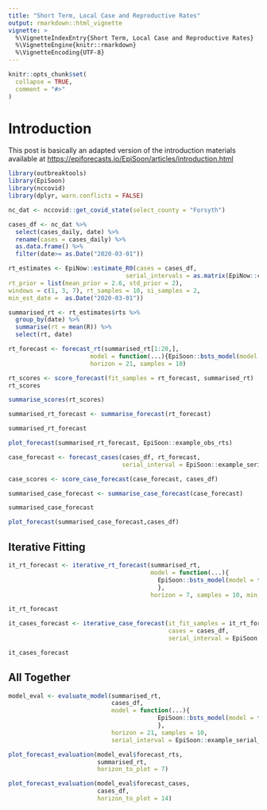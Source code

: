 ```yaml
---
title: "Short Term, Local Case and Reproductive Rates"
output: rmarkdown::html_vignette
vignette: >
  %\VignetteIndexEntry{Short Term, Local Case and Reproductive Rates}
  %\VignetteEngine{knitr::rmarkdown}
  %\VignetteEncoding{UTF-8}
---
```


```r
knitr::opts_chunk$set(
  collapse = TRUE,
  comment = "#>"
)
```

# Introduction

This post is basically an adapted version of the introduction materials available at <https://epiforecasts.io/EpiSoon/articles/introduction.html>


```r
library(outbreaktools)
library(EpiSoon)
library(nccovid)
library(dplyr, warn.conflicts = FALSE)
```


```r
nc_dat <- nccovid::get_covid_state(select_county = "Forsyth")

cases_df <- nc_dat %>% 
  select(cases_daily, date) %>% 
  rename(cases = cases_daily) %>% 
  as.data.frame() %>% 
  filter(date>= as.Date("2020-03-01"))
```

```r
rt_estimates <- EpiNow::estimate_R0(cases = cases_df,
                                 serial_intervals = as.matrix(EpiNow::covid_serial_intervals[,1]),
rt_prior = list(mean_prior = 2.6, std_prior = 2),
windows = c(1, 3, 7), rt_samples = 10, si_samples = 2,
min_est_date =  as.Date("2020-03-01"))
```

```r
summarised_rt <- rt_estimates$rts %>% 
  group_by(date) %>% 
  summarise(rt = mean(R)) %>% 
  select(rt, date)
```



```r

rt_forecast <- forecast_rt(summarised_rt[1:20,],
                       model = function(...){EpiSoon::bsts_model(model = function(ss, y){bsts::AddAutoAr(ss, y = y, lags = 10)}, ...)},
                       horizon = 21, samples = 10)
```


```r
rt_scores <- score_forecast(fit_samples = rt_forecast, summarised_rt)
rt_scores
```

```r
summarise_scores(rt_scores)
```


```r
summarised_rt_forecast <- summarise_forecast(rt_forecast)
```

```r
summarised_rt_forecast
```


```r
plot_forecast(summarised_rt_forecast, EpiSoon::example_obs_rts)
```

```r
case_forecast <- forecast_cases(cases_df, rt_forecast,
                                serial_interval = EpiSoon::example_serial_interval)
```

```r
case_scores <- score_case_forecast(case_forecast, cases_df)
```

```r
summarised_case_forecast <- summarise_case_forecast(case_forecast)

summarised_case_forecast
```

```r
plot_forecast(summarised_case_forecast,cases_df)
```

## Iterative Fitting

```r
it_rt_forecast <- iterative_rt_forecast(summarised_rt,
                                        model = function(...){
                                          EpiSoon::bsts_model(model = function(ss, y){bsts::AddAutoAr(ss, y = y, lags = 10)}, ...)
                                          },
                                        horizon = 7, samples = 10, min_points = 4)
```

```r
it_rt_forecast
```

```r
it_cases_forecast <- iterative_case_forecast(it_fit_samples = it_rt_forecast,
                                             cases = cases_df,
                                             serial_interval = EpiSoon::example_serial_interval)

it_cases_forecast
```

## All Together

```r
model_eval <- evaluate_model(summarised_rt,
                             cases_df,
                             model = function(...){
                                          EpiSoon::bsts_model(model = function(ss, y){bsts::AddAutoAr(ss, y = y, lags = 10)}, ...)
                                          },
                             horizon = 21, samples = 10,
                             serial_interval = EpiSoon::example_serial_interval)
```

```r
plot_forecast_evaluation(model_eval$forecast_rts,
                         summarised_rt,
                         horizon_to_plot = 7)
```

```r
plot_forecast_evaluation(model_eval$forecast_cases,
                         cases_df,
                         horizon_to_plot = 14)
```

